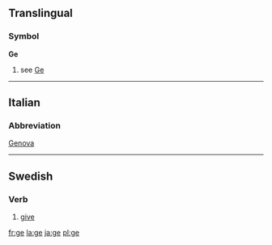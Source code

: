 ==Translingual==
===Symbol===
'''Ge'''
# see [[Ge]]
----
==Italian==
===Abbreviation===
[[Genova]]

----
==Swedish==
===Verb===

# [[give]]

[[fr:ge]]
[[la:ge]]
[[ja:ge]]
[[pl:ge]]